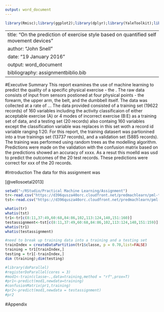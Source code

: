 ```yaml
---
output: word_document
---
```

```r

library(Rmisc);library(ggplot2);library(dplyr);library(YaleToolkit);library(caret);library(doParallel)

```

---
title: "On the prediction of exercise style based on quantified self movement devices"
author: "John Snell"
date: "19 January 2016"
output: word_document
bibliography: assignmentbiblio.bib
---

#Executive Summary
This report examines the use of machine learning to predict the quality of a specific physical exercise - the .
The raw data consists of input from sensors postioned at four physical points - the forearm, the upper arm, the belt, and the dumbbell itself.
The data was collected at a rate of ... The data provided consisted of a training set (19622 records) of 160 variables including the activity classificaion of either acceptable exercise (A) or 4 modes of incorrect exercise (B:E) as a training set of data, and a testing set (20 records) also containg 160 variables except the classification variable was replaces in this set woth a record id variable ranging 1:20. 
For this report, the training datasert was partionined into a true trainings set (13737 records), and a validation set (5885 records). The training was performed using random trees as the modelling algorithm. Predictions were made on the validation with the confusion matrix based on the predictions showed an accuracy of xxxx. As a resut this moelld was usd to predict the outcomes of the 20 test records. These predictions were correct for xxx of the 20 records.



#Introduction
The data for this assignment was 

[@vellosoetal2013]

``` r
setwd("~/RStudio/Practical Machine Learning/Assignment")
tr<-read.csv("https://d396qusza40orc.cloudfront.net/predmachlearn/pml-training.csv")
tst<-read.csv("https://d396qusza40orc.cloudfront.net/predmachlearn/pml-testing.csv")

```

```r
whatis(tr)
whatis(tst)
tr1<-tr[c(8:11,37:49,60:68,84:86,102,113:124,140,151:160)]
testassignment<-tst[c(8:11,37:49,60:68,84:86,102,113:124,140,151:159)]
whatis(tr1)
whatis(testassignment)
```


```r
#need to break up training data into a training and a testing set
trainIndex = createDataPartition(tr1$classe, p = 0.70,list=FALSE)
training = tr1[trainIndex,]
testing = tr1[-trainIndex,]
dim (training);dim(testing)

```


```r
#library(doParallel)
#registerDoParallel(cores = 3)
#mod1<-train(classe~.,data=training,method = "rf",prox=T)
#pr1<-predict(mod1,newdata=training)
#confusionMatrix(pr1,training)
#pr2<-predict(mod1,newdata = testassignment)
#pr2
```

#Appendix

